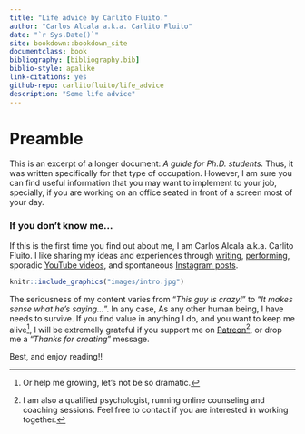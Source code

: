 ```yaml
--- 
title: "Life advice by Carlito Fluito."
author: "Carlos Alcala a.k.a. Carlito Fluito"
date: "`r Sys.Date()`"
site: bookdown::bookdown_site
documentclass: book
bibliography: [bibliography.bib]
biblio-style: apalike
link-citations: yes
github-repo: carlitofluito/life_advice
description: "Some life advice"
---
```


# Preamble {-#preamble}

This is an excerpt of a longer document: *A guide for Ph.D. students.* Thus, it was written specifically for that type of occupation. However, I am sure you can find useful  information that you may want to implement to your job, specially, if you are working on an office seated in front of a screen most of your day. 

### If you don't know me... {-#intro}

If this is the first time you find out about me, I am Carlos Alcala a.k.a. Carlito Fluito. I like sharing my ideas and experiences through [writing](www.carlitofluitoideas.com), [performing](www.carlitofluito.com), sporadic [YouTube videos](https://www.youtube.com/channel/UC5Q8igPq_lE1JQNwbjjy7wA), and spontaneous [Instagram posts](https://www.instagram.com/carlitofluito/?hl=en).

```r
knitr::include_graphics("images/intro.jpg")
```

The seriousness of my content varies from "*This guy is crazy!*" to "*It makes sense what he's saying...*". In any case,  As any other human being, I have needs to survive. If you find value in anything I do, and you want to keep me alive^[Or help me growing, let's not be so dramatic.], I will be extremelly grateful if you support me on [Patreon](https://www.patreon.com/carlitofluito)^[I am also a qualified psychologist, running online counseling and coaching sessions. Feel free to contact if you are interested in working together.], or drop me a "*Thanks for creating*" message. 

Best, and enjoy reading!!
